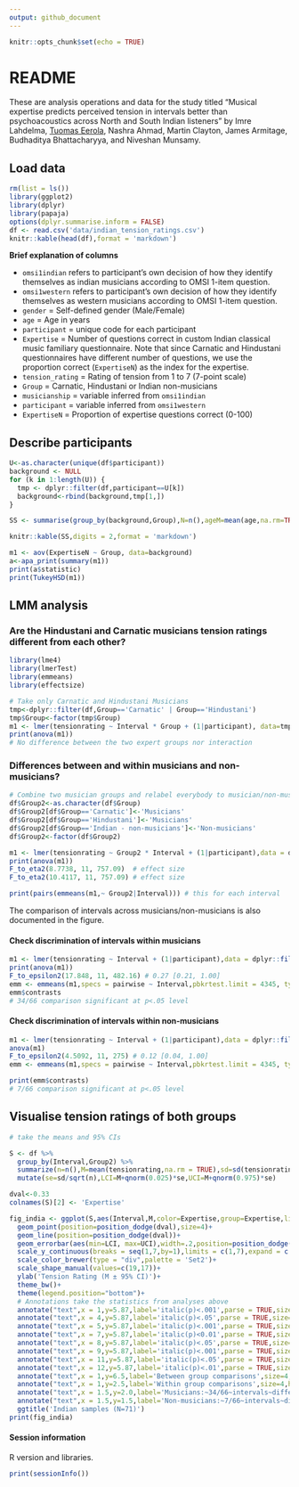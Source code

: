 ```yaml
---
output: github_document
---
```


```r
knitr::opts_chunk$set(echo = TRUE)
```

# README

These are analysis operations and data for the study titled "Musical expertise predicts perceived tension in intervals better than psychoacoustics across North and South Indian listeners" by Imre Lahdelma, [Tuomas Eerola](https://tuomaseerola.github.io/), Nashra Ahmad, Martin Clayton, James Armitage, Budhaditya Bhattacharyya, and Niveshan Munsamy.

## Load data

```r
rm(list = ls())
library(ggplot2)
library(dplyr)
library(papaja)
options(dplyr.summarise.inform = FALSE)
df <- read.csv('data/indian_tension_ratings.csv')
knitr::kable(head(df),format = 'markdown')
```

**Brief explanation of columns**

* `omsi1indian` refers to participant's own decision of how they identify themselves as indian musicians according to OMSI 1-item question.
* `omsi1western` refers to participant's own decision of how they identify themselves as western musicians according to OMSI 1-item question.
* `gender` = Self-defined gender (Male/Female)
* `age` = Age in years
* `participant` = unique code for each participant
* `Expertise` = Number of questions correct in custom Indian classical music familiary questionnaire. Note that since Carnatic and Hindustani questionnaires have different number of questions, we use the proportion correct (`ExpertiseN`) as the index for the expertise.
* `tension_rating` = Rating of tension from 1 to 7 (7-point scale)
* `Group` = Carnatic, Hindustani or Indian non-musicians
* `musicianship` = variable inferred from `omsi1indian`
* `participant` = variable inferred from `omsi1western`
* `ExpertiseN` = Proportion of expertise questions correct (0-100)


## Describe participants

```r
U<-as.character(unique(df$participant))
background <- NULL
for (k in 1:length(U)) {
  tmp <- dplyr::filter(df,participant==U[k])
  background<-rbind(background,tmp[1,])
}

SS <- summarise(group_by(background,Group),N=n(),ageM=mean(age,na.rm=TRUE),ageSE=sd(age,na.rm=TRUE)/sqrt(n()),expertiseM=mean(ExpertiseN,na.rm=TRUE),expertiseSE=sd(ExpertiseN,na.rm=TRUE)/sqrt(n()),female=sum(gender=='Female')/n()*100)

knitr::kable(SS,digits = 2,format = 'markdown')

m1 <- aov(ExpertiseN ~ Group, data=background)
a<-apa_print(summary(m1))
print(a$statistic)
print(TukeyHSD(m1))
```

## LMM analysis

### Are the Hindustani and Carnatic musicians tension ratings different from each other?

```r
library(lme4)
library(lmerTest)
library(emmeans)
library(effectsize)

# Take only Carnatic and Hindustani Musicians
tmp<-dplyr::filter(df,Group=='Carnatic' | Group=='Hindustani')
tmp$Group<-factor(tmp$Group)
m1 <- lmer(tensionrating ~ Interval * Group + (1|participant), data=tmp)
print(anova(m1))
# No difference between the two expert groups nor interaction
```

### Differences between and within musicians and non-musicians?

```r
# Combine two musician groups and relabel everybody to musician/non-musician
df$Group2<-as.character(df$Group)
df$Group2[df$Group=='Carnatic']<-'Musicians'
df$Group2[df$Group=='Hindustani']<-'Musicians'
df$Group2[df$Group=='Indian - non-musicians']<-'Non-musicians'
df$Group2<-factor(df$Group2)

m1 <- lmer(tensionrating ~ Group2 * Interval + (1|participant),data = df)
print(anova(m1))
F_to_eta2(8.7738, 11, 757.09)  # effect size
F_to_eta2(10.4117, 11, 757.09) # effect size

print(pairs(emmeans(m1,~ Group2|Interval))) # this for each interval
```

The comparison of intervals across musicians/non-musicians is also documented in the figure.

#### Check discrimination of intervals within musicians

```r
m1 <- lmer(tensionrating ~ Interval + (1|participant),data = dplyr::filter(df,Group2=='Musicians'))
print(anova(m1))
F_to_epsilon2(17.848, 11, 482.16) # 0.27 [0.21, 1.00]
emm <- emmeans(m1,specs = pairwise ~ Interval,pbkrtest.limit = 4345, type = "response")
emm$contrasts
# 34/66 comparison significant at p<.05 level
```

#### Check discrimination of intervals within non-musicians

```r
m1 <- lmer(tensionrating ~ Interval + (1|participant),data = dplyr::filter(df,Group2=='Non-musicians'))
anova(m1)
F_to_epsilon2(4.5092, 11, 275) # 0.12 [0.04, 1.00]
emm <- emmeans(m1,specs = pairwise ~ Interval,pbkrtest.limit = 4345, type = "response")

print(emm$contrasts)
# 7/66 comparison significant at p<.05 level
```


## Visualise tension ratings of both groups


```r
# take the means and 95% CIs

S <- df %>%
  group_by(Interval,Group2) %>%
  summarize(n=n(),M=mean(tensionrating,na.rm = TRUE),sd=sd(tensionrating,na.rm = TRUE)) %>%
  mutate(se=sd/sqrt(n),LCI=M+qnorm(0.025)*se,UCI=M+qnorm(0.975)*se)

dval<-0.33
colnames(S)[2] <- 'Expertise'

fig_india <- ggplot(S,aes(Interval,M,color=Expertise,group=Expertise,linestyle=Expertise,shape=Expertise))+
  geom_point(position=position_dodge(dval),size=4)+
  geom_line(position=position_dodge(dval))+
  geom_errorbar(aes(min=LCI, max=UCI),width=.2,position=position_dodge(dval)) +
  scale_y_continuous(breaks = seq(1,7,by=1),limits = c(1,7),expand = c(0.005,0.005))+
  scale_color_brewer(type = "div",palette = 'Set2')+
  scale_shape_manual(values=c(19,17))+  
  ylab('Tension Rating (M ± 95% CI)')+
  theme_bw()+
  theme(legend.position="bottom")+
  # Annotations take the statistics from analyses above
  annotate("text",x = 1,y=5.87,label='italic(p)<.001',parse = TRUE,size=3)+
  annotate("text",x = 4,y=5.87,label='italic(p)<.05',parse = TRUE,size=3)+
  annotate("text",x = 5,y=5.87,label='italic(p)<.001',parse = TRUE,size=3)+
  annotate("text",x = 7,y=5.87,label='italic(p)<0.01',parse = TRUE,size=3)+
  annotate("text",x = 8,y=5.87,label='italic(p)<.05',parse = TRUE,size=3)+
  annotate("text",x = 9,y=5.87,label='italic(p)<.001',parse = TRUE,size=3)+
  annotate("text",x = 11,y=5.87,label='italic(p)<.05',parse = TRUE,size=3)+
  annotate("text",x = 12,y=5.87,label='italic(p)<.01',parse = TRUE,size=3)+
  annotate("text",x = 1,y=6.5,label='Between group comparisons',size=4,hjust=0)+
  annotate("text",x = 1,y=2.5,label='Within group comparisons',size=4,hjust=0)+
  annotate("text",x = 1.5,y=2.0,label='Musicians:~34/66~intervals~differ~at~italic(p)<.05',color=RColorBrewer::brewer.pal(3, 'Set2')[1],size=3,hjust=0,parse=TRUE)+
  annotate("text",x = 1.5,y=1.5,label='Non-musicians:~7/66~intervals~differ~at~italic(p)<.05',color=RColorBrewer::brewer.pal(3, 'Set2')[2],size=3,hjust=0,parse=TRUE)+
  ggtitle('Indian samples (N=71)')
print(fig_india)

```

#### Session information

R version and libraries.

```r
print(sessionInfo())
```

